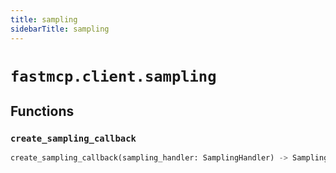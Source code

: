 ```yaml
---
title: sampling
sidebarTitle: sampling
---
```


# `fastmcp.client.sampling`

## Functions

### `create_sampling_callback` <sup><a href="https://github.com/sasigit7/fastmcp/blob/main/src/fastmcp/client/sampling.py#L25" target="_blank"><Icon icon="github" style="width: 14px; height: 14px;" /></a></sup>

```python
create_sampling_callback(sampling_handler: SamplingHandler) -> SamplingFnT
```
